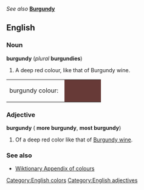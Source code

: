 ''See also'' '''[[Burgundy]]'''

==English==
[[Category:English colors]]

===Noun===
'''burgundy''' (''plural'' '''burgundies''')
#A deep red colour, like that of Burgundy wine.
<table><tr><td>burgundy colour: &nbsp;</td>
<td bgcolor="#673A37" width="80">&nbsp; </td></tr></table>

===Adjective===
'''burgundy''' ({{compar}} '''more burgundy''', {{superl}} '''most burgundy''')
[[Category:English adjectives]]
#Of a deep red color like that of [[Burgundy wine]].

===See also===
*[[Wiktionary_Appendix:Colours|Wiktionary Appendix of colours]]